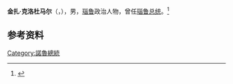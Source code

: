 '''金扎·克洛杜马尔'''（{{lang-en|Kinza Clodumar}}，{{bd|1945年|2月8日|}}），男，[[瑙鲁|瑙鲁]]政治人物，曾任[[瑙鲁总统|瑙鲁总统]]。<ref>{{Cite book|title=瑙鲁|author=赵少峰编著|publisher=社会科学文献出版社|year=2017|isbn=9787520112840|location=北京|pages=49}}</ref>

== 参考资料 ==
{{reflist}}

{{瑙鲁小作品}}

{{Authority control}}
{{DEFAULTSORT:Clodumar}}
[[Category:諾魯總統|Category:諾魯總統]]